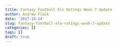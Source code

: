 ```yaml
---
title: Fantasy Football Elo Ratings Week 7 Update
author: Andrew Flack
date: '2017-10-24'
slug: fantasy-football-elo-ratings-week-7-update
categories: []
tags: []
draft: true
---
```


